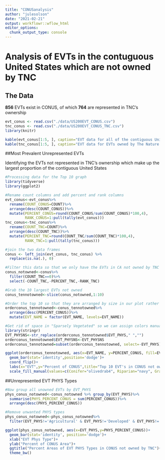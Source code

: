 ```yaml
---
title: "CONUSanalysis"
author: "julesolson"
date: "2021-02-21"
output: workflowr::wflow_html
editor_options:
  chunk_output_type: console
---
```


# Analysis of EVTs in the contuguous United States which are not owned by TNC

## The Data

**856** EVTs exist in CONUS, of which **764** are represented in TNC's ownership

```r
evt_conus <- read.csv("./data/US200EVT_CONUS.csv")
tnc_conus <- read.csv("./data/US200EVT_CONUS_TNC.csv")
library(knitr)

kable(evt_conus[1:5, ], caption="EVT data for all of the contiguous United States (first five lines)")
kable(tnc_conus[1:5, ], caption="EVT data for EVTs owned by The Nature Conservancy (first five lines)")
```

##Most Prevalent Unrepresented EVTs

Identifying the EVTs not represented in TNC's ownership which make up the largest proportion of the contiguous United States

```r
#Processing data for the Top 10 graph
library(tidyverse)
library(ggplot2)

#Rename count columns and add percent and rank columns
evt_conus<-evt_conus%>%
  rename(COUNT_CONUS=COUNT)%>%
  arrange(desc(COUNT_CONUS))%>%
  mutate(PERCENT_CONUS=round(COUNT_CONUS/sum(COUNT_CONUS)*100,4),
         RANK_CONUS=1:pull(tally(evt_conus)))
tnc_conus<-tnc_conus%>%
  rename(COUNT_TNC=COUNT)%>%
  arrange(desc(COUNT_TNC))%>%
  mutate(PERCENT_TNC=round(COUNT_TNC/sum(COUNT_TNC)*100,4),
         RANK_TNC=1:pull(tally(tnc_conus)))

#join the two data frames
conus <- left_join(evt_conus, tnc_conus) %>%
  replace(is.na(.), 0)

#Filter this data so that we only have the EVTs in CA not owned by TNC
conus_notowned<-conus%>%
  filter(COUNT_TNC==0)%>%
  select(-COUNT_TNC,-PERCENT_TNC,-RANK_TNC)

#Grab the 10 largest EVTs not owned
conus_tennotowned<-slice(conus_notowned,1:10)

#Order the top 10 so that they are arranged by size in our plot rather than alphabetically
orderconus_tennotowned<-conus_tennotowned%>%
  arrange(desc(PERCENT_CONUS))%>%
  mutate(EVT_NAME = factor(EVT_NAME, levels=EVT_NAME))

#Get rid of space in "Sparsely Vegetated" so we can assign colors manually
library(stringr)
EVT_PHYSNS<-str_replace(orderconus_tennotowned$EVT_PHYS," ","")
orderconus_tennotowned$EVT_PHYSNS<-EVT_PHYSNS
orderconus_tennotowned=subset(orderconus_tennotowned, select=-EVT_PHYS)
```
```r
ggplot(orderconus_tennotowned, aes(x=EVT_NAME, y=PERCENT_CONUS, fill=EVT_PHYSNS))+
  geom_bar(stat='identity',position='dodge')+
  coord_flip()+
  labs(x="EVT",y="Percent of CONUS",title="Top 10 EVT's in CONUS not owned by TNC")+
  scale_fill_manual(values=c(Conifer="olivedrab4", Riparian="navy", Grassland="navajowhite1", Shrubland="orange2", Hardwood= "orange4", SparselyVegetated="olivedrab1"))
```

##Unrepresented EVT PHYS Types

```r
#Now group all unowned EVTs by EVT_PHYS
phys_conus_notowned<-conus_notowned %>% group_by(EVT_PHYS)%>%
  summarise(PHYS_PERCENT_CONUS = sum(PERCENT_CONUS))%>%
  arrange(desc(PHYS_PERCENT_CONUS))

#Remove unwanted PHYS types
phys_conus_notowned<-phys_conus_notowned%>%
  filter(EVT_PHYS!='Agricultural' & EVT_PHYS!='Developed' & EVT_PHYS!='Snow-Ice' & EVT_PHYS!='Exotic Herbaceous' & EVT_PHYS!= 'Exotic Tree-Shrub')
```

```r
ggplot(phys_conus_notowned, aes(x=EVT_PHYS,y=PHYS_PERCENT_CONUS))+
  geom_bar(stat='identity', position='dodge')+
  xlab("EVT Phys Type")+
  ylab("Percent of CONUS Area")+
  ggtitle("Percent Areas of EVT PHYS Types in CONUS not owned by TNC")+
  theme_bw()
```

